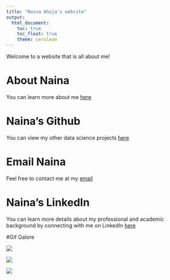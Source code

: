 ```yaml
---
title: "Naina Ahuja's website"
output: 
  html_document:
    toc: true
    toc_float: true
    theme: cerulean
---
```


Welcome to a website that is all about me! 

# About Naina

You can learn more about me [here](Naina-s-Academic---Professional-Experience.html)

# Naina's Github 
You can view my other data science projects [here](https://github.com/nja2140/)

# Email Naina
Feel free to contact me at my [email](naina.jessica@gmail.com)

# Naina's LinkedIn
You can learn more details about my professional and academic background by connecting with me on LinkedIn [here](https://www.linkedin.com/in/naina-ahuja-429992b7/)

#Gif Galore

![](https://giphy.com/gifs/panda-angry-breaking-EPcvhM28ER9XW)

![](https://giphy.com/gifs/reactionseditor-dancing-hot-dog-l1K9DEnvb9hJZ8jgA)

![](https://giphy.com/gifs/amy-schumer-E3L5goMMSoAAo)